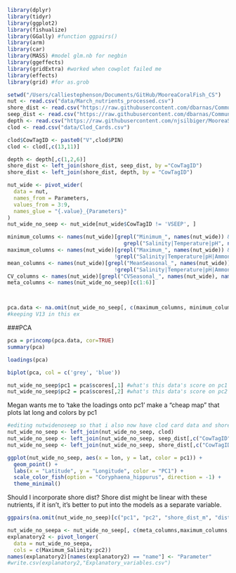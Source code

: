 
```r
library(dplyr)
library(tidyr)
library(ggplot2)
library(fishualize)
library(GGally) #function ggpairs()
library(arm)
library(car)
library(MASS) #model glm.nb for negbin
library(ggeffects)
library(gridExtra) #worked when cowplot failed me
library(effects)
library(grid) #for as.grob
```

```r
setwd("/Users/calliestephenson/Documents/GitHub/MooreaCoralFish_CS")
nut <- read.csv("data/March_nutrients_processed.csv")
shore_dist <- read.csv("https://raw.githubusercontent.com/dbarnas/Community_Functional_Diversity/main/Data/Shore_distance.csv") #using Danielle's
seep_dist <- read.csv("https://raw.githubusercontent.com/dbarnas/Community_Functional_Diversity/main/Data/Plate_Distance_to_Seep.csv")
depth <- read.csv("https://raw.githubusercontent.com/njsilbiger/MooreaSGD_site-selection/main/Data/Adj_Sandwich_Depth.csv")
clod <- read.csv("data/Clod_Cards.csv")
```
```r
clod$CowTagID <- paste0("V",clod$PIN)
clod <- clod[,c(13,11)]

depth <- depth[,c(1,2,6)]
shore_dist <- left_join(shore_dist, seep_dist, by ="CowTagID")
shore_dist <- left_join(shore_dist, depth, by = "CowTagID")

nut_wide <- pivot_wider(
  data = nut,
  names_from = Parameters,
  values_from = 3:9,
  names_glue = "{.value}_{Parameters}"
)
nut_wide_no_seep <- nut_wide[nut_wide$CowTagID != 'VSEEP', ]

minimum_columns <- names(nut_wide)[grepl("Minimum_", names(nut_wide)) & 
                                     grepl("Salinity|Temperature|pH", names(nut_wide))]
maximum_columns <- names(nut_wide)[grepl("Maximum_", names(nut_wide)) & 
                                  !grepl("Salinity|Temperature|pH|Ammonia_umol",names(nut_wide))]
mean_columns <- names(nut_wide)[grepl("MeanSeasonal_", names(nut_wide)) & 
                                  !grepl("Salinity|Temperature|pH|Ammonia_umol",names(nut_wide))]
CV_columns <- names(nut_wide)[grepl("CVSeasonal_", names(nut_wide), names(nut_wide))]
meta_columns <- names(nut_wide_no_seep)[c(1:6)]



pca.data <- na.omit(nut_wide_no_seep[, c(maximum_columns, minimum_columns, mean_columns, CV_columns)])
#keeping V13 in this ex
```


###PCA
```r
pca = princomp(pca.data, cor=TRUE)
summary(pca)
```
```r
loadings(pca)
```

```r
biplot(pca, col = c('grey', 'blue'))
```

```r
nut_wide_no_seep$pc1 = pca$scores[,1] #what's this data's score on pc1 axis
nut_wide_no_seep$pc2 = pca$scores[,2] #what's this data's score on pc2 axis
```


Megan wants me to 'take the loadings onto pc1'
make a "cheap map" that plots lat long and colors by pc1
```r
#editing nutwidenoseep so that i also now have clod card data and shore dist data as columns
nut_wide_no_seep <- left_join(nut_wide_no_seep, clod) 
nut_wide_no_seep <- left_join(nut_wide_no_seep, seep_dist[,c("CowTagID", "lat", "lon", "dist_to_seep_m")])
nut_wide_no_seep <- left_join(nut_wide_no_seep, shore_dist[,c("CowTagID", "shore_dist_m")])

ggplot(nut_wide_no_seep, aes(x = lon, y = lat, color = pc1)) +
  geom_point() +
  labs(x = "Latitude", y = "Longitude", color = "PC1") +
  scale_color_fish(option = "Coryphaena_hippurus", direction = -1) +
  theme_minimal()
```

Should I incorporate shore dist? Shore dist might be linear with these nutrients, if it isn't, it's better to put into the models as a separate variable.
```r
ggpairs(na.omit(nut_wide_no_seep)[c("pc1", "pc2", "shore_dist_m", "dist_to_seep_m")], progress = FALSE)
```


```r
nut_wide_no_seepa <- nut_wide_no_seep[, c(meta_columns,maximum_columns, minimum_columns, mean_columns, CV_columns,"pc1","pc2","X._loss", "lat","lon","dist_to_seep_m","shore_dist_m")]
explanatory2 <- pivot_longer(
  data = nut_wide_no_seepa,
  cols = c(Maximum_Salinity:pc2)) 
names(explanatory2)[names(explanatory2) == "name"] <- "Parameter"
#write.csv(explanatory2,"Explanatory_variables.csv")
```
